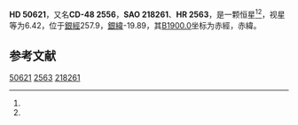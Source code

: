 {{Starbox begin
| name = HD 50621
}}
{{Starbox observe
| epoch = [[J2000.0|J2000.0]]
| constell = {{星座名待查}}<ref name=SIMBAD>{{cite web
 | url=http://simbad.u-strasbg.fr/simbad/sim-id?Ident=HR+2563
 | title=Pulsating variable Star
 | publisher=Centre de Données astronomiques de Strasbourg
 | work=SIMBAD
 | accessdate=2012-07-13
 | archive-date=2016-03-17
 | archive-url=https://web.archive.org/web/20160317134139/http://simbad.u-strasbg.fr/simbad/sim-id?Ident=HR+2563
 | dead-url=no
 }}</ref><ref name=DATA>{{cite web
 | url=http://vizier.u-strasbg.fr/viz-bin/VizieR-5?-out.add=.&-source=5050&-corr=PK=HR&-out.max=9999&HR=2563
 | title=VizieR Detailed Page
 | accessdate=2012-07-13
 | archive-date=2016-03-04
 | archive-url=https://web.archive.org/web/20160304222359/http://vizier.u-strasbg.fr/viz-bin/VizieR-5?-out.add=.&-source=5050&-corr=PK=HR&-out.max=9999&HR=2563
 | dead-url=no
 }}</ref>
| 星官 = 
| ra = {{RA|6|51|32.8}}<ref name=SIMBAD /><ref name=DATA />
| dec = {{DEC|-48|17|33}}<ref name=SIMBAD /><ref name=DATA />
| appmag_v = 6.42<ref name=SIMBAD /><ref name=DATA />
}}
{{Starbox character
| class = K2-3III<ref name=SIMBAD /><ref name=DATA />
| b-v = 1.21<ref name=SIMBAD /><ref name=DATA />
| u-b = 1.23<ref name=SIMBAD /><ref name=DATA />
| r-i = <ref name=SIMBAD /><ref name=DATA />
| variable = 
}}
{{Starbox astrometry
| radial_v = 1.23
| prop_mo_ra = -9
| parallax = 
| p_error = 
}}
{{Starbox catalog
| names =CD-48 2556，[[SAO星表|SAO]] 218261，[[HD星表|HD]] 50621，[[HR星表|HR]] 2563}}
{{Starbox reference |Simbad=HR+2563}}
{{Starbox end}}

'''HD 50621'''，又名'''CD-48 2556'''，'''SAO 218261'''、'''HR 2563'''，是一颗恒星<ref name=SIMBAD /><ref name=DATA />，视星等为6.42，位于[[銀道座標系|銀經]]257.9，[[銀道座標系|銀緯]]-19.89，其[[B1900.0|B1900.0]]坐标为赤經{{RA|6|48|51.1}}，赤緯{{DEC|-48|-19.89|17}}。

== 参考文献 ==
{{reflist}}

{{star-stub}}

[[Category:HD和HDE天體|50621]]
[[Category:HR天體|2563]]
[[Category:SAO天體|218261]]